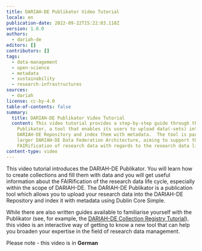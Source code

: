 ```yaml
---
title: DARIAH-DE Publikator Video Tutorial
locale: en
publication-date: 2022-09-22T15:22:03.118Z
version: 1.0.0
authors:
  - dariah-de
editors: []
contributors: []
tags:
  - data-management
  - open-science
  - metadata
  - sustainability
  - research-infrastructures
sources:
  - dariah
license: cc-by-4.0
table-of-contents: false
summary:
  title: DARIAH-DE Publikator Video Tutorial
  content: This video tutorial provides a step-by-step guide through the DARIAH-DE
    Publikator, a tool that enables its users to upload data(-sets) into the
    DARIAH-DE Repository and index them with metadata.  The tool is part of the
    larger DARIAH-DE Data Federation Architecture, aiming to support the
    FAIRification of research data with regards to the research data life cycle.
content-type: video
---
```

This video tutorial introduces the DARIAH-DE Publikator.  You will learn how to create collections and fill them with data and you will get useful information about the FAIRification of the research data life cycle, especially within the scope of DARIAH-DE.  The DARIAH-DE Publikator is a publication tool which allows you to upload your research data into the DARIAH-DE Repository and index it with metadata using Dublin Core Simple.

While there are also written guides available to familiarise yourself with the Publikator (see, for example, the [DARIAH-DE Collection Registry Tutorial](https://campus.dariah.eu/resource/posts/dariah-de-collection-registry-tutorial)), this video is an interactive way of getting to know a new tool that can help you broaden your expertise in the field of research data management.

Please note - this video is in **German**

<VideoCard provider="youtube" id="4FFH5fJRLdU" title="DARIAH-DE Publikator Tutorial" subtitle="Click here to view" image="images/publikator-video.png" />

